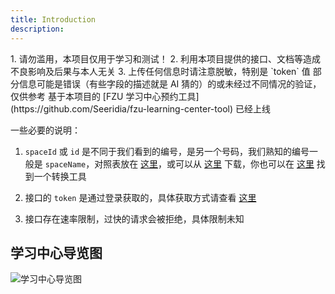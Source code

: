 ```yaml
---
title: Introduction
description: 
---
```


<Note type="warning" title="Note">
1. 请勿滥用，本项目仅用于学习和测试！
2. 利用本项目提供的接口、文档等造成不良影响及后果与本人无关
3. 上传任何信息时请注意脱敏，特别是 `token` 值
</Note>

<Note type="note" title="Note">
部分信息可能是错误（有些字段的描述就是 AI 猜的）的或未经过不同情况的验证，仅供参考
</Note>

<Note type="note" title="Note">
基于本项目的 [FZU 学习中心预约工具](https://github.com/Seeridia/fzu-learning-center-tool) 已经上线
</Note>

一些必要的说明：
1. `spaceId` 或 `id` 是不同于我们看到的编号，是另一个号码，我们熟知的编号一般是 `spaceName`，对照表放在 [这里](/docs/appendix/seatIdReferenceTable)，或可以从 [这里](https://raw.githubusercontent.com/Seeridia/fzu-learning-center-api/main/source/seatIdReferenceTable.csv) 下载，你也可以在 [这里](/docs/appendix/seatIdConversionTool) 找到一个转换工具

2. 接口的 `token` 是通过登录获取的，具体获取方式请查看 [这里](/docs/appendix/tokenObtain)

3. 接口存在速率限制，过快的请求会被拒绝，具体限制未知

## 学习中心导览图

![学习中心导览图](https://aiot.fzu.edu.cn/ibs/assets/seatGuide-88e54b3b.jpg)